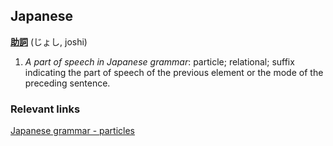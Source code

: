 == Japanese ==
'''[[助]][[詞]]''' (じょし, joshi)

# ''A part of speech in Japanese grammar'': particle; relational; suffix indicating the part of speech of the previous element or the mode of the preceding sentence.  


=== Relevant links ===
[[Wikipedia: Japanese_grammar#Particles|Japanese grammar - particles]]